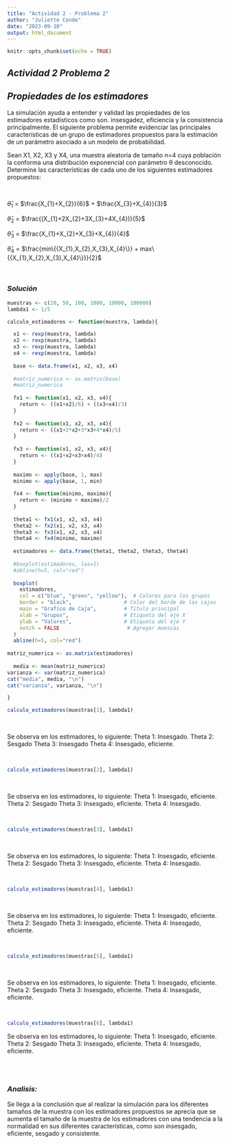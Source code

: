 ```yaml
---
title: "Actividad 2 - Problema 2"
author: "Juliette Conde"
date: "2023-09-10"
output: html_document
---
```


```r
knitr::opts_chunk$set(echo = TRUE)
```

## *Actividad 2 Problema 2*
## *Propiedades de los estimadores*
La simulación ayuda a entender y validad las propiedades de los estimadores estadísticos como son. insesgadez, eficiencia y la consistencia principalmente. El siguiente problema permite evidenciar las principales características de un grupo de estimadores propuestos para la estimación de un parámetro asociado a un modelo de probabilidad.

Sean X1, X2, X3 y X4, una muestra aleatoria de tamaño n=4 cuya población la conforma una distribución exponencial con parámetro θ desconocido. Determine las características de cada uno de los siguientes estimadores propuestos:

<br>
      
$\hat{θ}_{1}$ = $\frac{X_{1}+X_{2}}{6}$ + $\frac{X_{3}+X_{4}}{3}$


$\hat{θ}_{2}$ = $\frac{(X_{1}+2X_{2}+3X_{3}+4X_{4})}{5}$


$\hat{θ}_{3}$ = $\frac{X_{1}+X_{2}+X_{3}+X_{4}}{4}$

$\hat{θ}_{4}$ = $\frac{min\{{X_{1},X_{2},X_{3},X_{4}\}} + max\{{X_{1},X_{2},X_{3},X_{4}\}}}{2}$

<br>

### *Solución*


```r
muestras <- c(20, 50, 100, 1000, 10000, 100000)
lambda1 <- 1/5

calculo_estimadores <- function(muestra, lambda){

  x1 <- rexp(muestra, lambda)
  x2 <- rexp(muestra, lambda)
  x3 <- rexp(muestra, lambda)
  x4 <- rexp(muestra, lambda)
  
  base <- data.frame(x1, x2, x3, x4)
  
  #matriz_numerica <- as.matrix(base)
  #matriz_numerica
  
  fx1 <- function(x1, x2, x3, x4){
    return <- ((x1+x2)/6) + ((x3+x4)/3)
  }
  
  fx2 <- function(x1, x2, x3, x4){
    return <- ((x1+2*x2+3*x3+4*x4)/5)
  }
  
  fx3 <- function(x1, x2, x3, x4){
    return <- ((x1+x2+x3+x4)/4)
  }
  
  maximo <- apply(base, 1, max)
  minimo <- apply(base, 1, min)
  
  fx4 <- function(minimo, maximo){
    return <- (minimo + maximo)/2
  }
  
  theta1 <- fx1(x1, x2, x3, x4)
  theta2 <- fx2(x1, x2, x3, x4)
  theta3 <- fx3(x1, x2, x3, x4)
  theta4 <- fx4(minimo, maximo)
  
  estimadores <- data.frame(theta1, theta2, theta3, theta4)
  
  #boxplot(estimadores, las=1)
  #abline(h=5, col="red")
  
  boxplot(
    estimadores,
    col = c("blue", "green", "yellow"),  # Colores para los grupos
    border = "black",                 # Color del borde de las cajas
    main = "Grafico de Caja",         # Título principal
    xlab = "Grupos",                  # Etiqueta del eje X
    ylab = "Valores",                 # Etiqueta del eje Y
    notch = FALSE                      # Agregar muescas
  )
  abline(h=5, col="red")
  
matriz_numerica <- as.matrix(estimadores)
  
  media <- mean(matriz_numerica)
varianza <- var(matriz_numerica)
cat("media", media, "\n")
cat("varianza", varianza, "\n")

}
```

```r
calculo_estimadores(muestras[1], lambda1)
```

<br>

Se observa en los estimadores, lo siguiente:
Theta 1: Insesgado.
Theta 2: Sesgado
Theta 3: Insesgado
Theta 4: Insesgado, eficiente.

<br>

```r
calculo_estimadores(muestras[2], lambda1)
```

<br>

Se observa en los estimadores, lo siguiente:
Theta 1: Insesgado, eficiente.
Theta 2: Sesgado
Theta 3: Insesgado, eficiente.
Theta 4: Insesgado.

<br>

```r
calculo_estimadores(muestras[3], lambda1)
```

<br>

Se observa en los estimadores, lo siguiente:
Theta 1: Insesgado, eficiente.
Theta 2: Sesgado
Theta 3: Insesgado, eficiente.
Theta 4: Insesgado.

<br>

```r
calculo_estimadores(muestras[4], lambda1)
```

<br>

Se observa en los estimadores, lo siguiente:
Theta 1: Insesgado, eficiente.
Theta 2: Sesgado
Theta 3: Insesgado, eficiente.
Theta 4: Insesgado, eficiente.

<br>

```r
calculo_estimadores(muestras[5], lambda1)
```
<br>

Se observa en los estimadores, lo siguiente:
Theta 1: Insesgado, eficiente.
Theta 2: Sesgado
Theta 3: Insesgado, eficiente.
Theta 4: Insesgado, eficiente.

<br>

```r
calculo_estimadores(muestras[6], lambda1)
```

Se observa en los estimadores, lo siguiente:
Theta 1: Insesgado, eficiente.
Theta 2: Sesgado
Theta 3: Insesgado, eficiente.
Theta 4: Insesgado, eficiente.

<br>
<br>

### *Analisis:*
Se llega a la conclusión que al realizar la simulación para los diferentes tamaños de la muestra con los estimadores propuestos se aprecia que se aumenta el tamaño de la muestra de los estimadores con una tendencia a la normalidad en sus diferentes características, como son insesgado, eficiente, sesgado y consistente. 

<br>
